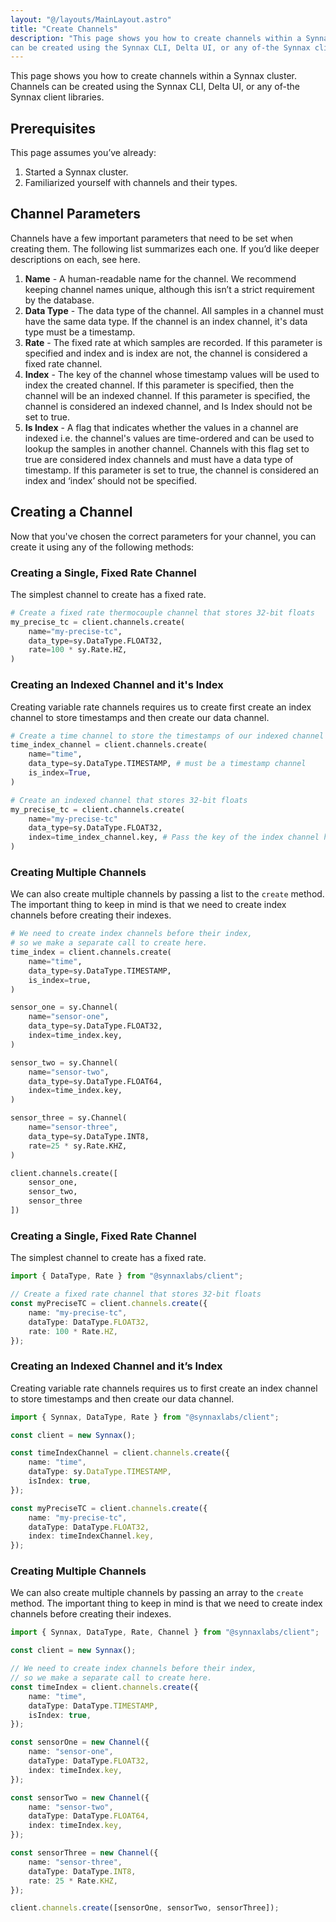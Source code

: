 ```yaml
---
layout: "@/layouts/MainLayout.astro"
title: "Create Channels"
description: "This page shows you how to create channels within a Synnax cluster. Channels
can be created using the Synnax CLI, Delta UI, or any of-the Synnax client libraries."
---
```



This page shows you how to create channels within a Synnax cluster. Channels can be created
using the Synnax CLI, Delta UI, or any of-the Synnax client libraries.

## Prerequisites

This page assumes you’ve already:

1. Started a Synnax cluster.
2. Familiarized yourself with channels and their types.

## Channel Parameters

Channels have a few important parameters that need to be set when creating them. The
following list summarizes each one. If you’d like deeper descriptions on each, see here.

1. **Name** - A human-readable name for the channel. We recommend keeping channel names
   unique, although this isn’t a strict requirement by the database.
2. **Data Type** - The data type of the channel. All samples in a channel must have the
   same data type. If the channel is an index channel, it's data type must be a timestamp.
3. **Rate** - The fixed rate at which samples are recorded. If this parameter is specified
   and index and is index are not, the channel is considered a fixed rate channel.
4. **Index** - The key of the channel whose timestamp values will be used to index the
   created channel. If this parameter is specified, then the channel will be an indexed
   channel. If this parameter is specified, the channel is considered an indexed channel,
   and Is Index should not be set to true.
5. **Is Index** - A flag that indicates whether the values in a channel are indexed i.e.
   the channel's values are time-ordered and can be used to lookup the samples
   in another channel. Channels with this flag set to true are considered index channels
   and must have a data type of timestamp. If this parameter is set to true, the channel
   is considered an index and ‘index’ should not be specified.

## Creating a Channel

Now that you've chosen the correct parameters for your channel, you can create it using
any of the following methods:

<ClientTabs>
<Fragment slot="python">

### Creating a Single, Fixed Rate Channel

The simplest channel to create has a fixed rate.

```python
# Create a fixed rate thermocouple channel that stores 32-bit floats
my_precise_tc = client.channels.create(
    name="my-precise-tc",
    data_type=sy.DataType.FLOAT32,
    rate=100 * sy.Rate.HZ,
)
```

### Creating an Indexed Channel and it's Index

Creating variable rate channels requires us to create first create an index channel to
store timestamps and then create our data channel.

```python
# Create a time channel to store the timestamps of our indexed channel
time_index_channel = client.channels.create(
    name="time",
    data_type=sy.DataType.TIMESTAMP, # must be a timestamp channel
    is_index=True,
)

# Create an indexed channel that stores 32-bit floats
my_precise_tc = client.channels.create(
    name="my-precise-tc"
    data_type=sy.DataType.FLOAT32,
    index=time_index_channel.key, # Pass the key of the index channel here.
)
```

### Creating Multiple Channels

We can also create multiple channels by passing a list to the `create` method. The
important thing to keep in mind is that we need to create index channels before creating
their indexes.

```python
# We need to create index channels before their index,
# so we make a separate call to create here.
time_index = client.channels.create(
    name="time",
    data_type=sy.DataType.TIMESTAMP,
    is_index=true,
)

sensor_one = sy.Channel(
    name="sensor-one",
    data_type=sy.DataType.FLOAT32,
    index=time_index.key,
)

sensor_two = sy.Channel(
    name="sensor-two",
    data_type=sy.DataType.FLOAT64,
    index=time_index.key,
)

sensor_three = sy.Channel(
    name="sensor-three",
    data_type=sy.DataType.INT8,
    rate=25 * sy.Rate.KHZ,
)

client.channels.create([
    sensor_one,
    sensor_two,
    sensor_three
])
```

</Fragment>

<Fragment slot="typescript">

### Creating a Single, Fixed Rate Channel

The simplest channel to create has a fixed rate.

```typescript
import { DataType, Rate } from "@synnaxlabs/client";

// Create a fixed rate channel that stores 32-bit floats
const myPreciseTC = client.channels.create({
    name: "my-precise-tc",
    dataType: DataType.FLOAT32,
    rate: 100 * Rate.HZ,
});
```

### Creating an Indexed Channel and it’s Index

Creating variable rate channels requires us to first create an index channel to store
timestamps and then create our data channel.

```typescript
import { Synnax, DataType, Rate } from "@synnaxlabs/client";

const client = new Synnax();

const timeIndexChannel = client.channels.create({
    name: "time",
    dataType: sy.DataType.TIMESTAMP,
    isIndex: true,
});

const myPreciseTC = client.channels.create({
    name: "my-precise-tc",
    dataType: DataType.FLOAT32,
    index: timeIndexChannel.key,
});
```

### Creating Multiple Channels

We can also create multiple channels by passing an array to the `create` method. The
important thing to keep in mind is that we need to create index channels before creating
their indexes.

```typescript
import { Synnax, DataType, Rate, Channel } from "@synnaxlabs/client";

const client = new Synnax();

// We need to create index channels before their index,
// so we make a separate call to create here.
const timeIndex = client.channels.create({
    name: "time",
    dataType: DataType.TIMESTAMP,
    isIndex: true,
});

const sensorOne = new Channel({
    name: "sensor-one",
    dataType: DataType.FLOAT32,
    index: timeIndex.key,
});

const sensorTwo = new Channel({
    name: "sensor-two",
    dataType: DataType.FLOAT64,
    index: timeIndex.key,
});

const sensorThree = new Channel({
    name: "sensor-three",
    dataType: DataType.INT8,
    rate: 25 * Rate.KHZ,
});

client.channels.create([sensorOne, sensorTwo, sensorThree]);
```

</Fragment>
</ClientTabs>
